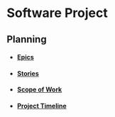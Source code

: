 # Software Project

## Planning

- #### [Epics](/epics)
- #### [Stories](/stories)
- #### [Scope of Work](/scope-of-work)
- #### [Project Timeline](/project-timeline)
